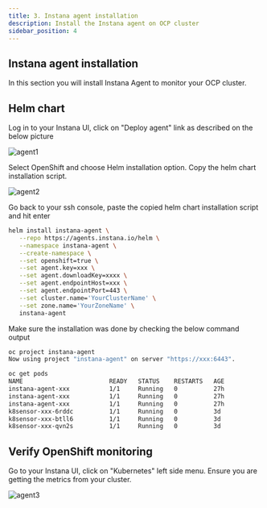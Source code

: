 ```yaml
---
title: 3. Instana agent installation
description: Install the Instana agent on OCP cluster
sidebar_position: 4
---
```


## Instana agent installation
In this section you will install Instana Agent to monitor your OCP cluster.

## Helm chart 

Log in to your Instana UI, click on "Deploy agent" link as described on the below picture

![agent1](images/agent-install-001-fixed.png)

Select OpenShift and choose Helm installation option. Copy the helm chart installation script.

![agent2](images/agent-install-002-fixed.png)

Go back to your ssh console, paste the copied helm chart installation script and hit enter

```bash
helm install instana-agent \
   --repo https://agents.instana.io/helm \
   --namespace instana-agent \
   --create-namespace \
   --set openshift=true \
   --set agent.key=xxx \
   --set agent.downloadKey=xxxx \
   --set agent.endpointHost=xxx \
   --set agent.endpointPort=443 \
   --set cluster.name='YourClusterName' \
   --set zone.name='YourZoneName' \
   instana-agent
```

Make sure the installation was done by checking the below command output

```sh
oc project instana-agent
Now using project "instana-agent" on server "https://xxx:6443".

oc get pods
NAME                        READY   STATUS    RESTARTS   AGE
instana-agent-xxx           1/1     Running   0          27h
instana-agent-xxx           1/1     Running   0          27h
instana-agent-xxx           1/1     Running   0          27h
k8sensor-xxx-6rddc          1/1     Running   0          3d
k8sensor-xxx-btll6          1/1     Running   0          3d
k8sensor-xxx-qvn2s          1/1     Running   0          3d
```


## Verify OpenShift monitoring

Go to your Instana UI, click on "Kubernetes" left side menu. Ensure you are getting the metrics from your cluster.

![agent3](images/agent-install-003-fixed.png)